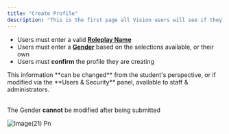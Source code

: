 ```yaml
---
title: "Create Profile"
description: "This is the first page all Vision users will see if they have not registered with the organisation that the system is within"
---
```


- Users must enter a valid **<u>Roleplay Name</u>**
- Users must enter a **<u>Gender</u>** based on the selections available, or their own
- Users must **confirm** the profile they are creating

<Info>
  This information **can be changed** from the student's perspective, or if modified via the **Users & Security** panel, available to staff & administrators.

  \
  The Gender **cannot** be modified after being submitted
</Info>

![Image(21) Pn](/images/image\(21\).png)